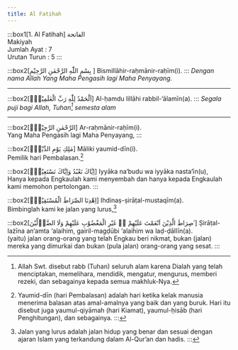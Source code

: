 ```yaml
---
title: Al Fatihah
---
```




:::box1[1. Al Fatihah]
الفاتحة\
Makiyah\
Jumlah Ayat : 7\
Urutan Turun : 5
:::

:::box2[بِسْمِ اللّٰهِ الرَّحْمٰنِ الرَّحِيْمِ <EndOfAyahNumber number="۱" />]
Bismillāhir-raḥmānir-raḥīm(i).
:::
*Dengan nama Allah Yang Maha Pengasih lagi Maha Penyayang.*

---

:::box2[اَلْحَمْدُ لِلّٰهِ رَبِّ الْعٰلَمِيْنَۙ]
Al-ḥamdu lillāhi rabbil-‘ālamīn(a).
:::
*Segala puji bagi Allah, Tuhan[^1] semesta alam*

---

[^1]: Allah Swt. disebut rabb (Tuhan) seluruh alam karena Dialah yang telah menciptakan, memelihara, mendidik, mengatur, mengurus, memberi rezeki, dan sebagainya kepada semua makhluk-Nya.

:::box2[الرَّحْمٰنِ الرَّحِيْمِۙ]
Ar-raḥmānir-raḥīm(i).\
Yang Maha Pengasih lagi Maha Penyayang,
:::

:::box2[مٰلِكِ يَوْمِ الدِّيْنِۗ]
Māliki yaumid-dīn(i).\
Pemilik hari Pembalasan.[^2]

[^2]: Yaumid-dīn (hari Pembalasan) adalah hari ketika kelak manusia menerima balasan atas amal-amalnya yang baik dan yang buruk. Hari itu disebut juga yaumul-qiyāmah (hari Kiamat), yaumul-ḥisāb (hari Penghitungan), dan sebagainya.
:::

:::box2[اِيَّاكَ نَعْبُدُ وَاِيَّاكَ نَسْتَعِيْنُۗ]
Iyyāka na‘budu wa iyyāka nasta‘īn(u),\
Hanya kepada Engkaulah kami menyembah dan hanya kepada Engkaulah kami memohon pertolongan.
:::

:::box2[اِهْدِنَا الصِّرَاطَ الْمُسْتَقِيْمَۙ]
Ihdinaṣ-ṣirāṭal-mustaqīm(a).\
Bimbinglah kami ke jalan yang lurus,[^3]

[^3]: Jalan yang lurus adalah jalan hidup yang benar dan sesuai dengan ajaran Islam yang terkandung dalam Al-Qur’an dan hadis.
:::

:::box2[صِرَاطَ الَّذِيْنَ اَنْعَمْتَ عَلَيْهِمْ ەۙ غَيْرِ الْمَغْضُوْبِ عَلَيْهِمْ وَلَا الضَّاۤلِّيْنَ ࣖ]
Ṣirāṭal-lażīna an‘amta ‘alaihim, gairil-magḍūbi ‘alaihim wa laḍ-ḍāllīn(a).\
(yaitu) jalan orang-orang yang telah Engkau beri nikmat, bukan (jalan) mereka yang dimurkai dan bukan (pula jalan) orang-orang yang sesat.
:::

